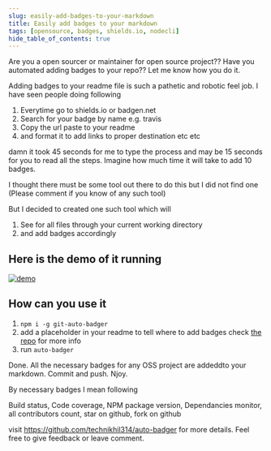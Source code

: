 ```yaml
---
slug: easily-add-badges-to-your-markdown
title: Easily add badges to your markdown
tags: [opensource, badges, shields.io, nodecli]
hide_table_of_contents: true
---
```


Are you a open sourcer or maintainer for open source project?? Have you automated adding badges to your repo?? Let me know how you do it.

Adding badges to your readme file is such a pathetic and robotic feel job. I have seen people doing following

<!--truncate-->

1. Everytime go to shields.io or badgen.net
2. Search for your badge by name e.g. travis
3. Copy the url paste to your readme
4. and format it to add links to proper destination etc etc

damn it took 45 seconds for me to type the process and may be 15 seconds for you to read all the steps. Imagine how much time it will take to add 10 badges.

I thought there must be some tool out there to do this but I did not find one (Please comment if you know of any such tool)

But I decided to created one such tool which will

1. See for all files through your current working directory
1. and add badges accordingly

## Here is the demo of it running

[![demo](https://raw.githubusercontent.com/technikhil314/my-static-assets/master/terminal-casts/auto-badger.svg)](https://raw.githubusercontent.com/technikhil314/my-static-assets/master/terminal-casts/auto-badger.svg)

## How can you use it

1. `npm i -g git-auto-badger`
2. add a placeholder in your readme to tell where to add badges check [the repo](https://github.com/technikhil314/auto-badger) for more info
3. run `auto-badger`

Done. All the necessary badges for any OSS project are addeddto your markdown. Commit and push. Njoy.

By necessary badges I mean following

Build status, Code coverage, NPM package version, Dependancies monitor, all contributors count, star on github, fork on github

visit https://github.com/technikhil314/auto-badger for more details. Feel free to give feedback or leave comment.
